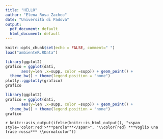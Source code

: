 ```yaml
---
title: "HELLO"
author: "Elena Rosa Zacheo"
date: "Università di Padova"
output:
  pdf_document: default
  html_document: default
---
```


```r
knitr::opts_chunk$set(echo = FALSE, comment=" ")
load("ambienteR.RData")
```


```r
library(ggplot2)
grafico = ggplot(dati, 
       aes(y=len ,x=supp, color =supp)) + geom_point() + 
  theme_bw() + theme(legend.position = "none") 
plotly::ggplotly(grafico)
grafico
```

```r
library(ggplot2)
grafico = ggplot(dati, 
       aes(y=len ,x=supp, color =supp)) + geom_point() + 
  theme_bw() + theme(legend.position = "none") 
grafico
```

`r knitr::asis_output(ifelse(knitr::is_html_output(), "<span style='color:red'>***parola***</span>", "\\color{red} ***Voglio una frase rossa*** \\normalcolor"))`

